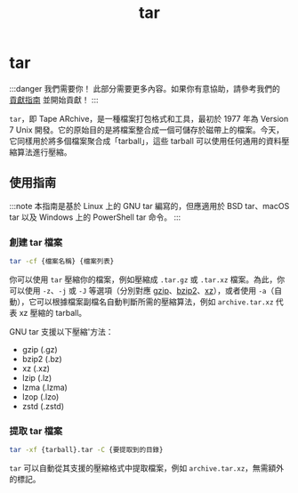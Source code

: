 ﻿---
title: tar
sidebar_position: 8
---

# tar
:::danger 我們需要你！
此部分需要更多內容。如果你有意協助，請參考我們的 [貢獻指南](../contribution-guide.mdx) 並開始貢獻！
:::

`tar`，即 Tape ARchive，是一種檔案打包格式和工具，最初於 1977 年為 Version 7 Unix 開發。它的原始目的是將檔案整合成一個可儲存於磁帶上的檔案。今天，它同樣用於將多個檔案聚合成「tarball」，這些 tarball 可以使用任何通用的資料壓縮算法進行壓縮。

## 使用指南
:::note
本指南是基於 Linux 上的 GNU tar 編寫的，但應適用於 BSD tar、macOS tar 以及 Windows 上的 PowerShell tar 命令。
:::

### 創建 tar 檔案
```bash
tar -cf {檔案名稱} {檔案列表}
```
你可以使用 `tar` 壓縮你的檔案，例如壓縮成 `.tar.gz` 或 `.tar.xz` 檔案。為此，你可以使用 `-z`、`-j` 或 `-J` 等選項（分別對應 [gzip](./gzip.mdx)、[bzip2](./bzip2.mdx)、[xz](../data/xz.mdx)），或者使用 `-a`（自動），它可以根據檔案副檔名自動判斷所需的壓縮算法，例如 `archive.tar.xz` 代表 xz 壓縮的 tarball。

GNU tar 支援以下壓縮'方法：
* gzip (.gz)
* bzip2 (.bz)
* xz (.xz)
* lzip (.lz)
* lzma (.lzma)
* lzop (.lzo)
* zstd (.zstd)

### 提取 tar 檔案
```bash
tar -xf {tarball}.tar -C {要提取到的目錄}
```
`tar` 可以自動從其支援的壓縮格式中提取檔案，例如 `archive.tar.xz`，無需額外的標記。